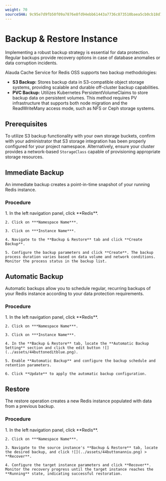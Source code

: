 ```yaml
---
weight: 70
sourceSHA: 9c95e7d9fb50f09a7876e8fd94ebb61443a7736c873510baea5cb0cb18d7d5e6
---
```


# Backup & Restore Instance

Implementing a robust backup strategy is essential for data protection. Regular backups provide recovery options in case of database anomalies or data corruption incidents.

Alauda Cache Service for Redis OSS supports two backup methodologies:

* **S3 Backup:** Stores backup data in S3-compatible object storage systems, providing scalable and durable off-cluster backup capabilities.
* **PVC Backup:** Utilizes Kubernetes PersistentVolumeClaims to store backup data on persistent volumes. This method requires PV infrastructure that supports both node migration and the ReadWriteMany access mode, such as NFS or Ceph storage systems.

## Prerequisites

To utilize S3 backup functionality with your own storage buckets, confirm with your administrator that S3 storage integration has been properly configured for your project namespace. Alternatively, ensure your cluster provides a network-based `StorageClass` capable of provisioning appropriate storage resources.

## Immediate Backup

An immediate backup creates a point-in-time snapshot of your running Redis instance.

### Procedure

<Tabs>
  <Tab label="Web Console">
    1. In the left navigation panel, click **Redis**.

    2. Click on ***Namespace Name***.

    3. Click on ***Instance Name***.

    4. Navigate to the **Backup & Restore** tab and click **Create Backup**.

    5. Configure the backup parameters and click **Create**. The backup process duration varies based on data volume and network conditions. Monitor the process status in the backup list.
  </Tab>
</Tabs>

## Automatic Backup

Automatic backups allow you to schedule regular, recurring backups of your Redis instance according to your data protection requirements.

### Procedure

<Tabs>
  <Tab label="Web Console">
    1. In the left navigation panel, click **Redis**.

    2. Click on ***Namespace Name***.

    3. Click on ***Instance Name***.

    4. In the **Backup & Restore** tab, locate the **Automatic Backup Setting** section and click the edit button ![](../assets/44buttoneditblue.png).

    5. Enable **Automatic Backup** and configure the backup schedule and retention parameters.

    6. Click **Update** to apply the automatic backup configuration.
  </Tab>
</Tabs>

## Restore

The restore operation creates a new Redis instance populated with data from a previous backup.

### Procedure

<Tabs>
  <Tab label="Web Console">
    1. In the left navigation panel, click **Redis**.

    2. Click on ***Namespace Name***.

    3. Navigate to the source instance's **Backup & Restore** tab, locate the desired backup, and click ![](../assets/44buttonanniu.png) > **Recover**.

    4. Configure the target instance parameters and click **Recover**. Monitor the recovery progress until the target instance reaches the **Running** state, indicating successful restoration.
  </Tab>
</Tabs>

